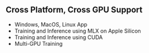 ## Cross Platform, Cross GPU Support

- Windows, MacOS, Linux App
- Training and Inference using MLX on Apple Silicon
- Training and Inference using CUDA
- Multi-GPU Training